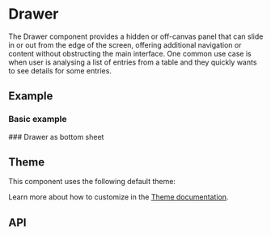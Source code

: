 
<Meta of={DrawerStories} />

# Drawer
The Drawer component provides a hidden or off-canvas panel that can slide in or out from the edge of the screen,
offering additional navigation or content without obstructing the main interface. One common use case is when user
is analysing a list of entries from a table and they quickly wants to see details for some entries.

## Example
### Basic example
<ToggleCanvas sourceState="shown" of={DrawerStories.Simple} />
### Drawer as bottom sheet
<ToggleCanvas of={DrawerStories.BottomSheet} />

## Theme
This component uses the following default theme:

<ThemeRender theme={drawerTheme} />

Learn more about how to customize in the [Theme documentation](/docs/theme/getting-started).


## API
<PropsTable name="Drawer" />
